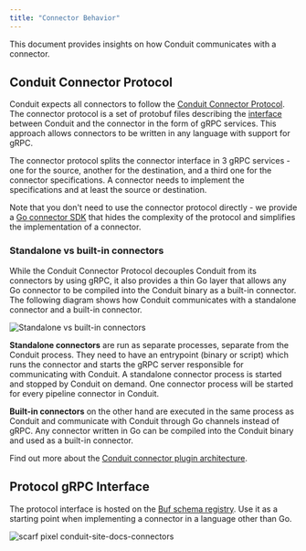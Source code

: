 ```yaml
---
title: "Connector Behavior"
---
```


This document provides insights on how Conduit communicates with a connector.

## Conduit Connector Protocol

Conduit expects all connectors to follow the
[Conduit Connector Protocol](https://github.com/ConduitIO/conduit-connector-protocol).
The connector protocol is a set of protobuf files describing
the [interface](#protocol-grpc-interface)
between Conduit and the connector in the form of gRPC services. This approach
allows connectors to be written in any language with support for gRPC.

The connector protocol splits the connector interface in 3 gRPC services - one
for the source, another for the destination, and a third one for the connector
specifications. A connector needs to implement the specifications and at least
the source or destination.

Note that you don't need to use the connector protocol directly - we provide a
[Go connector SDK](https://github.com/ConduitIO/conduit-connector-sdk) that
hides the complexity of the protocol and simplifies the implementation of a
connector.

### Standalone vs built-in connectors

While the Conduit Connector Protocol decouples Conduit from its connectors by
using gRPC, it also provides a thin Go layer that allows any Go connector to be
compiled into the Conduit binary as a built-in connector. The following diagram
shows how Conduit communicates with a standalone connector and a built-in
connector.

![Standalone vs built-in connectors](/img/standalone-vs-builtin.svg)

**Standalone connectors** are run as separate processes, separate from the
Conduit process. They need to have an entrypoint (binary or script) which runs
the connector and starts the gRPC server responsible for communicating with
Conduit. A standalone connector process is started and stopped by Conduit on
demand. One connector process will be started for every pipeline connector in
Conduit.

**Built-in connectors** on the other hand are executed in the same process as
Conduit and communicate with Conduit through Go channels instead of gRPC. Any
connector written in Go can be compiled into the Conduit binary and used as a
built-in connector.

Find out more about the [Conduit connector plugin architecture](https://github.com/ConduitIO/conduit/blob/main/docs/architecture-decision-records/20220121-conduit-plugin-architecture.md).

## Protocol gRPC Interface

The protocol interface is hosted on the
[Buf schema registry](https://buf.build/conduitio/conduit-connector-protocol/docs/main:connector.v1).
Use it as a starting point when implementing a connector in a language other
than Go.

![scarf pixel conduit-site-docs-connectors](https://static.scarf.sh/a.png?x-pxid=2fa824d7-fd94-4cf9-a5c8-ea63c9860213)
